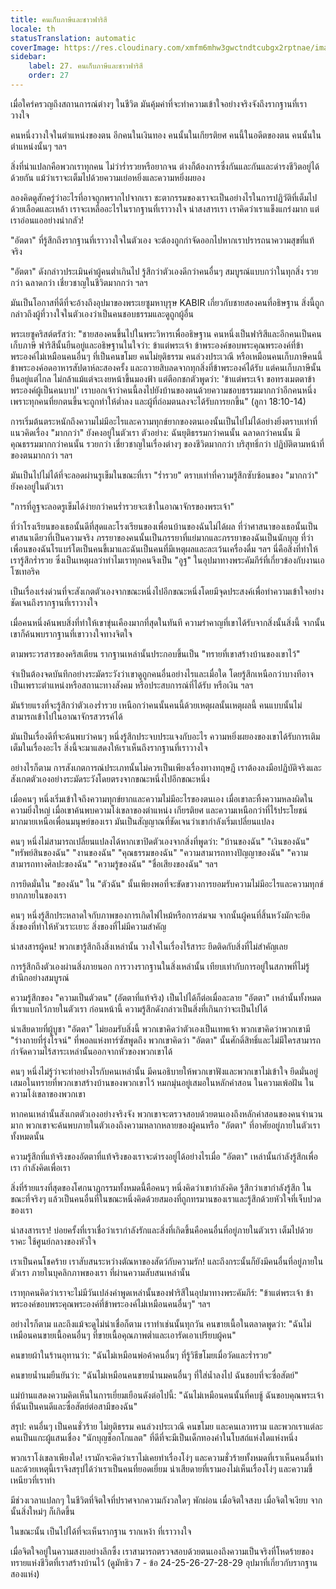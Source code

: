 ```yaml
---
title: คนเก็บภาษีและชาวฟาริสี
locale: th
statusTranslation: automatic
coverImage: https://res.cloudinary.com/xmfm6mhw3gwctndtcubgx2rptnae/image/upload/v1740468922/small_cover_tratado_de_psicologia_revolucionaria_a4c0dca4e0.webp
sidebar:
    label: 27. คนเก็บภาษีและชาวฟาริสี
    order: 27
---
```

เมื่อใคร่ครวญถึงสถานการณ์ต่างๆ ในชีวิต มันคุ้มค่าที่จะทำความเข้าใจอย่างจริงจังถึงรากฐานที่เราวางใจ

คนหนึ่งวางใจในตำแหน่งของตน อีกคนในเงินทอง คนนั้นในเกียรติยศ คนนี้ในอดีตของตน คนนั้นในตำแหน่งนั้นๆ ฯลฯ

สิ่งที่น่าแปลกคือพวกเราทุกคน ไม่ว่าร่ำรวยหรือยากจน ต่างก็ต้องการซึ่งกันและกันและดำรงชีวิตอยู่ได้ด้วยกัน แม้ว่าเราจะเต็มไปด้วยความเย่อหยิ่งและความหยิ่งผยอง

ลองคิดดูสักครู่ว่าอะไรที่อาจถูกพรากไปจากเรา ชะตากรรมของเราจะเป็นอย่างไรในการปฏิวัติที่เต็มไปด้วยเลือดและเหล้า เราจะเหลืออะไรในรากฐานที่เราวางใจ น่าสงสารเรา เราคิดว่าเราแข็งแกร่งมาก แต่เราอ่อนแออย่างน่ากลัว!

"อัตตา" ที่รู้สึกถึงรากฐานที่เราวางใจในตัวเอง จะต้องถูกกำจัดออกไปหากเราปรารถนาความสุขที่แท้จริง

"อัตตา" ดังกล่าวประเมินค่าผู้คนต่ำเกินไป รู้สึกว่าตัวเองดีกว่าคนอื่นๆ สมบูรณ์แบบกว่าในทุกสิ่ง รวยกว่า ฉลาดกว่า เชี่ยวชาญในชีวิตมากกว่า ฯลฯ

มันเป็นโอกาสที่ดีที่จะอ้างถึงอุปมาของพระเยซูมหาบุรุษ KABIR เกี่ยวกับชายสองคนที่อธิษฐาน สิ่งนี้ถูกกล่าวถึงผู้ที่วางใจในตัวเองว่าเป็นคนชอบธรรมและดูถูกผู้อื่น

พระเยซูคริสต์ตรัสว่า: "ชายสองคนขึ้นไปในพระวิหารเพื่ออธิษฐาน คนหนึ่งเป็นฟาริสีและอีกคนเป็นคนเก็บภาษี ฟาริสีนั้นยืนอยู่และอธิษฐานในใจว่า: ข้าแต่พระเจ้า ข้าพระองค์ขอบพระคุณพระองค์ที่ข้าพระองค์ไม่เหมือนคนอื่นๆ ที่เป็นคนขโมย คนไม่ยุติธรรม คนล่วงประเวณี หรือเหมือนคนเก็บภาษีคนนี้ ข้าพระองค์อดอาหารสัปดาห์ละสองครั้ง และถวายสิบลดจากทุกสิ่งที่ข้าพระองค์ได้รับ แต่คนเก็บภาษีนั้นยืนอยู่แต่ไกล ไม่กล้าแม้แต่จะเงยหน้าขึ้นมองฟ้า แต่ตีอกชกตัวพูดว่า: 'ข้าแต่พระเจ้า ขอทรงเมตตาข้าพระองค์ผู้เป็นคนบาป' เราบอกเจ้าว่าคนนี้ลงไปยังบ้านของตนด้วยความชอบธรรมมากกว่าอีกคนหนึ่ง เพราะทุกคนที่ยกตนขึ้นจะถูกทำให้ต่ำลง และผู้ที่ถ่อมตนลงจะได้รับการยกขึ้น" (ลูกา 18:10-14)

การเริ่มต้นตระหนักถึงความไม่มีอะไรและความทุกข์ยากของตนเองนั้นเป็นไปไม่ได้อย่างยิ่งตราบเท่าที่แนวคิดเรื่อง "มากกว่า" ยังคงอยู่ในตัวเรา ตัวอย่าง: ฉันยุติธรรมกว่าคนนั้น ฉลาดกว่าคนนั้น มีคุณธรรมมากกว่าคนนั้น รวยกว่า เชี่ยวชาญในเรื่องต่างๆ ของชีวิตมากกว่า บริสุทธิ์กว่า ปฏิบัติตามหน้าที่ของตนมากกว่า ฯลฯ

มันเป็นไปไม่ได้ที่จะลอดผ่านรูเข็มในขณะที่เรา "ร่ำรวย" ตราบเท่าที่ความรู้สึกซับซ้อนของ "มากกว่า" ยังคงอยู่ในตัวเรา

"การที่อูฐจะลอดรูเข็มได้ง่ายกว่าคนร่ำรวยจะเข้าในอาณาจักรของพระเจ้า"

ที่ว่าโรงเรียนของเธอนั้นดีที่สุดและโรงเรียนของเพื่อนบ้านของฉันไม่ได้ผล ที่ว่าศาสนาของเธอนั้นเป็นศาสนาเดียวที่เป็นความจริง ภรรยาของคนนั้นเป็นภรรยาที่แย่มากและภรรยาของฉันเป็นนักบุญ ที่ว่าเพื่อนของฉันโรแบร์โตเป็นคนขี้เมาและฉันเป็นคนที่มีเหตุผลและละเว้นเครื่องดื่ม ฯลฯ นี่คือสิ่งที่ทำให้เรารู้สึกร่ำรวย ซึ่งเป็นเหตุผลว่าทำไมเราทุกคนจึงเป็น "อูฐ" ในอุปมาทางพระคัมภีร์ที่เกี่ยวข้องกับงานเอโซเทอริค

เป็นเรื่องเร่งด่วนที่จะสังเกตตัวเองจากขณะหนึ่งไปอีกขณะหนึ่งโดยมีจุดประสงค์เพื่อทำความเข้าใจอย่างชัดเจนถึงรากฐานที่เราวางใจ

เมื่อคนหนึ่งค้นพบสิ่งที่ทำให้เขาขุ่นเคืองมากที่สุดในทันที ความรำคาญที่เขาได้รับจากสิ่งนั้นสิ่งนี้ จากนั้นเขาก็ค้นพบรากฐานที่เขาวางใจทางจิตใจ

ตามพระวรสารของคริสเตียน รากฐานเหล่านั้นประกอบขึ้นเป็น "ทรายที่เขาสร้างบ้านของเขาไว้"

จำเป็นต้องจดบันทึกอย่างระมัดระวังว่าเขาดูถูกคนอื่นอย่างไรและเมื่อใด โดยรู้สึกเหนือกว่าบางทีอาจเป็นเพราะตำแหน่งหรือสถานะทางสังคม หรือประสบการณ์ที่ได้รับ หรือเงิน ฯลฯ

มันร้ายแรงที่จะรู้สึกว่าตัวเองร่ำรวย เหนือกว่าคนนั้นคนนี้ด้วยเหตุผลนั้นเหตุผลนี้ คนแบบนั้นไม่สามารถเข้าไปในอาณาจักรสวรรค์ได้

มันเป็นเรื่องดีที่จะค้นพบว่าคนๆ หนึ่งรู้สึกประจบประแจงกับอะไร ความหยิ่งผยองของเขาได้รับการเติมเต็มในเรื่องอะไร สิ่งนี้จะมาแสดงให้เราเห็นถึงรากฐานที่เราวางใจ

อย่างไรก็ตาม การสังเกตการณ์ประเภทนั้นไม่ควรเป็นเพียงเรื่องทางทฤษฎี เราต้องลงมือปฏิบัติจริงและสังเกตตัวเองอย่างระมัดระวังโดยตรงจากขณะหนึ่งไปอีกขณะหนึ่ง

เมื่อคนๆ หนึ่งเริ่มเข้าใจถึงความทุกข์ยากและความไม่มีอะไรของตนเอง เมื่อเขาละทิ้งความหลงผิดในความยิ่งใหญ่ เมื่อเขาค้นพบความโง่เขลาของตำแหน่ง เกียรติยศ และความเหนือกว่าที่ไร้ประโยชน์มากมายเหนือเพื่อนมนุษย์ของเรา มันเป็นสัญญาณที่ชัดเจนว่าเขากำลังเริ่มเปลี่ยนแปลง

คนๆ หนึ่งไม่สามารถเปลี่ยนแปลงได้หากเขาปิดตัวเองจากสิ่งที่พูดว่า: "บ้านของฉัน" "เงินของฉัน" "ทรัพย์สินของฉัน" "งานของฉัน" "คุณธรรมของฉัน" "ความสามารถทางปัญญาของฉัน" "ความสามารถทางศิลปะของฉัน" "ความรู้ของฉัน" "ชื่อเสียงของฉัน" ฯลฯ

การยึดมั่นใน "ของฉัน" ใน "ตัวฉัน" นั้นเพียงพอที่จะขัดขวางการยอมรับความไม่มีอะไรและความทุกข์ยากภายในของเรา

คนๆ หนึ่งรู้สึกประหลาดใจกับภาพของการเกิดไฟไหม้หรือการล่มจม จากนั้นผู้คนที่สิ้นหวังมักจะยึดสิ่งของที่ทำให้หัวเราะเยาะ สิ่งของที่ไม่มีความสำคัญ

น่าสงสารผู้คน! พวกเขารู้สึกถึงสิ่งเหล่านั้น วางใจในเรื่องไร้สาระ ยึดติดกับสิ่งที่ไม่สำคัญเลย

การรู้สึกถึงตัวเองผ่านสิ่งภายนอก การวางรากฐานในสิ่งเหล่านั้น เทียบเท่ากับการอยู่ในสภาพที่ไม่รู้สำนึกอย่างสมบูรณ์

ความรู้สึกของ "ความเป็นตัวตน" (อัตตาที่แท้จริง) เป็นไปได้ก็ต่อเมื่อละลาย "อัตตา" เหล่านั้นทั้งหมดที่เราแบกไว้ภายในตัวเรา ก่อนหน้านี้ ความรู้สึกดังกล่าวเป็นสิ่งที่เกินกว่าจะเป็นไปได้

น่าเสียดายที่ผู้บูชา "อัตตา" ไม่ยอมรับสิ่งนี้ พวกเขาคิดว่าตัวเองเป็นเทพเจ้า พวกเขาคิดว่าพวกเขามี "ร่างกายที่รุ่งโรจน์" ที่พอลแห่งทาร์ซัสพูดถึง พวกเขาคิดว่า "อัตตา" นั้นศักดิ์สิทธิ์และไม่มีใครสามารถกำจัดความไร้สาระเหล่านั้นออกจากหัวของพวกเขาได้

คนๆ หนึ่งไม่รู้ว่าจะทำอย่างไรกับคนเหล่านั้น มีคนอธิบายให้พวกเขาฟังและพวกเขาไม่เข้าใจ ยึดมั่นอยู่เสมอในทรายที่พวกเขาสร้างบ้านของพวกเขาไว้ หมกมุ่นอยู่เสมอในหลักคำสอน ในความเพ้อฝัน ในความโง่เขลาของพวกเขา

หากคนเหล่านั้นสังเกตตัวเองอย่างจริงจัง พวกเขาจะตรวจสอบด้วยตนเองถึงหลักคำสอนของคนจำนวนมาก พวกเขาจะค้นพบภายในตัวเองถึงความหลากหลายของผู้คนหรือ "อัตตา" ที่อาศัยอยู่ภายในตัวเราทั้งหมดนั้น

ความรู้สึกที่แท้จริงของอัตตาที่แท้จริงของเราจะดำรงอยู่ได้อย่างไรเมื่อ "อัตตา" เหล่านั้นกำลังรู้สึกเพื่อเรา กำลังคิดเพื่อเรา

สิ่งที่ร้ายแรงที่สุดของโศกนาฏกรรมทั้งหมดนี้คือคนๆ หนึ่งคิดว่าเขากำลังคิด รู้สึกว่าเขากำลังรู้สึก ในขณะที่จริงๆ แล้วเป็นคนอื่นที่ในขณะหนึ่งคิดด้วยสมองที่ถูกทรมานของเราและรู้สึกด้วยหัวใจที่เจ็บปวดของเรา

น่าสงสารเรา! บ่อยครั้งที่เราเชื่อว่าเรากำลังรักและสิ่งที่เกิดขึ้นคือคนอื่นที่อยู่ภายในตัวเรา เต็มไปด้วยราคะ ใช้ศูนย์กลางของหัวใจ

เราเป็นคนโชคร้าย เราสับสนระหว่างตัณหาของสัตว์กับความรัก! และถึงกระนั้นก็ยังมีคนอื่นที่อยู่ภายในตัวเรา ภายในบุคลิกภาพของเรา ที่ผ่านความสับสนเหล่านั้น

เราทุกคนคิดว่าเราจะไม่มีวันเปล่งคำพูดเหล่านั้นของฟาริสีในอุปมาทางพระคัมภีร์: "ข้าแต่พระเจ้า ข้าพระองค์ขอบพระคุณพระองค์ที่ข้าพระองค์ไม่เหมือนคนอื่นๆ" ฯลฯ

อย่างไรก็ตาม และถึงแม้จะดูไม่น่าเชื่อก็ตาม เราทำเช่นนั้นทุกวัน คนขายเนื้อในตลาดพูดว่า: "ฉันไม่เหมือนคนขายเนื้อคนอื่นๆ ที่ขายเนื้อคุณภาพต่ำและเอารัดเอาเปรียบผู้คน"

คนขายผ้าในร้านอุทานว่า: "ฉันไม่เหมือนพ่อค้าคนอื่นๆ ที่รู้วิธีขโมยเมื่อวัดและร่ำรวย"

คนขายน้ำนมยืนยันว่า: "ฉันไม่เหมือนคนขายน้ำนมคนอื่นๆ ที่ใส่น้ำลงไป ฉันชอบที่จะซื่อสัตย์"

แม่บ้านแสดงความคิดเห็นในการเยี่ยมเยือนดังต่อไปนี้: "ฉันไม่เหมือนคนนั้นที่คบชู้ ฉันขอบคุณพระเจ้าที่ฉันเป็นคนดีและซื่อสัตย์ต่อสามีของฉัน"

สรุป: คนอื่นๆ เป็นคนชั่วร้าย ไม่ยุติธรรม คนล่วงประเวณี คนขโมย และคนเลวทราม และพวกเราแต่ละคนเป็นแกะผู้แสนเชื่อง "นักบุญช็อกโกแลต" ที่ดีที่จะมีเป็นเด็กทองคำในโบสถ์แห่งใดแห่งหนึ่ง

พวกเราโง่เขลาเพียงใด! เรามักจะคิดว่าเราไม่เคยทำเรื่องโง่ๆ และความชั่วร้ายทั้งหมดที่เราเห็นคนอื่นทำ และด้วยเหตุนี้เราจึงสรุปได้ว่าเราเป็นคนที่ยอดเยี่ยม น่าเสียดายที่เรามองไม่เห็นเรื่องโง่ๆ และความขี้เหนียวที่เราทำ

มีช่วงเวลาแปลกๆ ในชีวิตที่จิตใจที่ปราศจากความกังวลใดๆ พักผ่อน เมื่อจิตใจสงบ เมื่อจิตใจเงียบ จากนั้นสิ่งใหม่ๆ ก็เกิดขึ้น

ในขณะนั้น เป็นไปได้ที่จะเห็นรากฐาน รากเหง้า ที่เราวางใจ

เมื่อจิตใจอยู่ในความสงบอย่างลึกซึ้ง เราสามารถตรวจสอบด้วยตนเองถึงความเป็นจริงที่โหดร้ายของทรายแห่งชีวิตที่เราสร้างบ้านไว้ (ดูมัทธิว 7 - ข้อ 24-25-26-27-28-29 อุปมาที่เกี่ยวกับรากฐานสองแห่ง)
